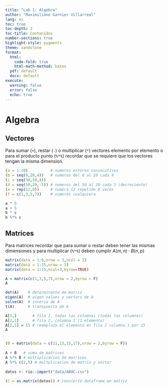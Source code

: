 ```yaml
---
title: "Lab 1: Algebra"
author: "Maximiliano Garnier Villarreal"
lang: es
toc: true
toc-depth: 2
toc-title: Contenidos
number-sections: true
highlight-style: pygments
theme: sandstone
format:
  html:
    code-fold: true
    html-math-method: katex
  pdf: default
  docx: default
execute:
  warning: false
  error: false
  echo: true
---
```


# Algebra

## Vectores

Para sumar (`+`), restar (`-`) o multiplicar (`*`) vectores elemento por elemento o para el producto punto (`%*%`) recordar que se requiere que los vectores tengan la misma dimension.

```r
(a = 1:20)          # numeros enteros consecutivos
(b = seq(0,20,4))   # numeros del 0 al 20 cada 4
(c = seq(30,50,4))
(d = seq(50,20,-5)) # numeros del 50 al 20 cada 5 (decreciente)
(e = rep(12,8))     # numero 12 repetido 8 veces
(f = c(1,3,5,7))    # numeros cualquiera

a * 5
a + 5
b * c
b %*% c
```


## Matrices

Para matrices recordar que para sumar o restar deben tener las mismas dimensiones y para multiplicar (`%*%`) deben cumplir $A(m,n) \cdot B(n,p)$

```r
matrix(data = 1:9,nrow = 3,ncol = 3)
matrix(data = 1:15,nrow = 3)
matrix(data = 1:15,ncol=3,byrow=TRUE)

A = matrix(c(1,3,5,7),nrow = 2,byrow = F)
A

det(A)    # determinante de matriz
eigen(A)  # eigen values y vectors de A
solve(A)  # inversa de A
t(A)      # transpuesta de A

A[1,]       # fila 1, todas las columnas (todas las columnas)
A[2,1]      # fila 2, columna 1 (1 elemento)
A[2,1] = 15 # reemplaza el elemento en fila 2 columna 1 por 15
A


(B = matrix(data = c(11,13,15,17),nrow = 2,byrow = F))
  
A + B   # suma de matrices
A %*% B # multiplicacion de matrices
A %*% c(2,5) # multplicacion de matriz y vector
 
datos <- rio::import("data/ABOC.csv")
 
(C = as.matrix(datos)) # convierte dataframe en matriz
```



 
